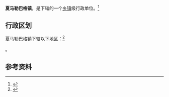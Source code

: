 {{中国乡级行政区|65/31/01/101/000}}

'''夏马勒巴格镇'''，是{{PRC admin/fullname|65/31/01/101/000|3}}下辖的一个[[乡镇|乡镇]]级行政单位。<ref>{{PRC admin/ref sgc|{{PRC admin/parent|65/31/01/101/000}}}}</ref>

== 行政区划 ==

夏马勒巴格镇下辖以下地区：<ref>{{PRC admin/ref sgc|65/31/01/101/000}}</ref>

{{PRC admin/children|65/31/01/101/000}}。

== 参考资料 ==

{{reflist}}

{{PRC admin/navcat|65/31/01/101/000}}
{{新疆行政区划小作品}}